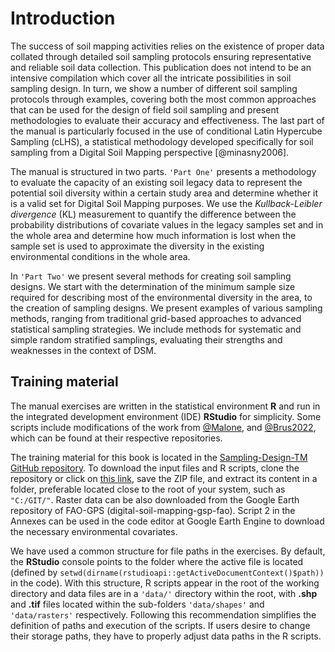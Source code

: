 # Introduction 

The success of soil mapping activities relies on the existence of proper data collated through detailed soil sampling protocols ensuring representative and reliable soil data collection. This publication does not intend to be an intensive compilation which cover all the intricate possibilities in soil sampling design. In turn, we show a number of different soil sampling protocols through examples, covering both the most common approaches that can be used for the design of field soil sampling and present methodologies to evaluate their accuracy and effectiveness. The last part of the manual is particularly focused in the use of conditional Latin Hypercube Sampling (cLHS), a statistical methodology developed specifically for soil sampling from a Digital Soil Mapping perspective [@minasny2006].

The manual is structured in two parts. `'Part One'` presents a methodology to evaluate the capacity of an existing soil legacy data to represent the potential soil diversity within a certain study area and determine whether it is a valid set for Digital Soil Mapping purposes.  We use the *Kullback-Leibler divergence* (KL) measurement to quantify the difference between the probability distributions of covariate values in the legacy samples set and in the whole area and determine how much information is lost when the sample set is used to approximate the diversity in the existing environmental conditions in the whole area.

In `'Part Two'` we present several methods for creating soil sampling designs. We start with the determination of the minimum sample size required for describing most of the environmental diversity in the area, to the creation of sampling designs. We present examples of various sampling methods, ranging from traditional grid-based approaches to advanced statistical sampling strategies. We include methods for systematic and simple random stratified samplings, evaluating their strengths and weaknesses in the context of DSM.


## Training material

The manual exercises are written in the statistical environment **R** and run in the integrated development environment (IDE) **RStudio** for simplicity. Some scripts include modifications of the work from [@Malone](https://bitbucket.org/brendo1001/clhc_sampling/src/master/), and [@Brus2022](https://dickbrus.github.io/SpatialSamplingwithR/), which can be found at their respective repositories.

The training material for this book is located in the [Sampling-Design-TM GitHub repository](https://github.com/FAO-GSP/Sampling-Design-TM). To download the input files and R scripts, clone the repository or click on [this link](https://github.com/FAO-GSP/Sampling-Design-TM/archive/refs/heads/main.zip), save the ZIP file, and extract its content in a folder, preferable located close to the root of your system, such as ```"C:/GIT/"```.  Raster data can be also downloaded from the Google Earth repository of FAO-GPS (digital-soil-mapping-gsp-fao). Script 2 in the Annexes can be used in the code editor at Google Earth Engine to download the necessary environmental covariates.

We have used a common structure for file paths in the exercises. By default, the **RStudio** console points to the folder where the active file is located (defined by  `setwd(dirname(rstudioapi::getActiveDocumentContext()$path))` in the code). With this structure, R scripts appear in the root of the working directory and data files are in a `'data/'` directory within the root, with **.shp** and **.tif** files located within the sub-folders `'data/shapes'` and `'data/rasters'` respectively. Following this recommendation simplifies the definition of paths and execution of the scripts. If users desire to change their storage paths, they have to properly adjust data paths in the R scripts.

